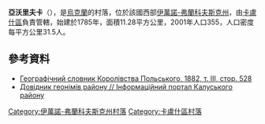 {{coord|48|57|59|N|24|26|11|E|scale:30000|display=title}}

'''亞沃里夫卡'''（{{lang-uk|Яворівка}}），是[[烏克蘭|烏克蘭]]的村落，位於該國西部[[伊萬諾-弗蘭科夫斯克州|伊萬諾-弗蘭科夫斯克州]]，由[[卡盧什區|卡盧什區]]負責管轄，始建於1785年，面積11.28平方公里，2001年人口355，人口密度每平方公里31.5人。

==參考資料==
*[http://dir.icm.edu.pl/pl/Slownik_geograficzny/Tom_III/528 Географічний словник Королівства Польського, 1882, т. ІІІ, стор. 528] {{Wayback|url=http://dir.icm.edu.pl/pl/Slownik_geograficzny/Tom_III/528 |date=20101009174106 }}
*[http://info-kalush.at.ua/index/dovidnik_vulic_sil_01/0-27 Довідник геонімів району // Інформаційний портал Калуського району]{{Wayback|url=http://info-kalush.at.ua/index/dovidnik_vulic_sil_01/0-27 |date=20161203031713 }}

{{DEFAULTSORT:Яворівка}}
[[Category:伊萬諾-弗蘭科夫斯克州村落|Category:伊萬諾-弗蘭科夫斯克州村落]]
[[Category:卡盧什區村落|Category:卡盧什區村落]]


{{IvanoFrankivsk-geo-stub}}